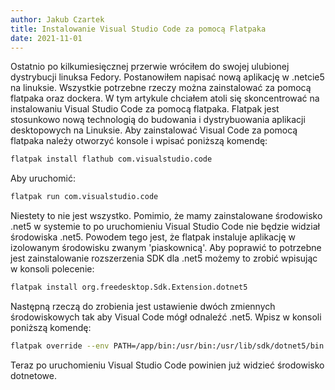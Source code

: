 ```yaml
---
author: Jakub Czartek
title: Instalowanie Visual Studio Code za pomocą Flatpaka
date: 2021-11-01
---
```


Ostatnio po kilkumiesięcznej przerwie wróciłem do swojej ulubionej dystrybucji linuksa Fedory. Postanowiłem napisać nową aplikację w .netcie5 na linuksie. Wszystkie potrzebne rzeczy można zainstalować za pomocą flatpaka oraz dockera. W tym artykule chciałem atoli się skoncentrować na instalowaniu Visual Studio Code za pomocą flatpaka. Flatpak jest stosunkowo nową technologią do budowania i dystrybuowania aplikacji desktopowych na Linuksie. Aby zainstalować Visual Code za pomocą flatpaka należy otworzyć konsole i wpisać poniższą komendę:

```bash
flatpak install flathub com.visualstudio.code
```

Aby uruchomić:

```bash
flatpak run com.visualstudio.code
```

Niestety to nie jest wszystko. Pomimio, że mamy zainstalowane środowisko .net5 w systemie to po uruchomieniu Visual Studio Code nie będzie widział środowiska .net5. Powodem tego jest, że flatpak instaluje aplikację w izolowanym środowisku zwanym 'piaskownicą'. Aby poprawić to potrzebne jest zainstalowanie rozszerzenia SDK dla .net5 możemy to zrobić wpisując w konsoli polecenie:

```bash
flatpak install org.freedesktop.Sdk.Extension.dotnet5
```

Następną rzeczą do zrobienia jest ustawienie dwóch zmiennych środowiskowych tak aby Visual Code mógł odnaleźć .net5. Wpisz w konsoli poniższą komendę:

```bash
flatpak override --env PATH=/app/bin:/usr/bin:/usr/lib/sdk/dotnet5/bin --env DOTNET_ROOT=/usr/lib/sdk/dotnet5
```

Teraz po uruchomieniu Visual Studio Code powinien już widzieć środowisko dotnetowe.
